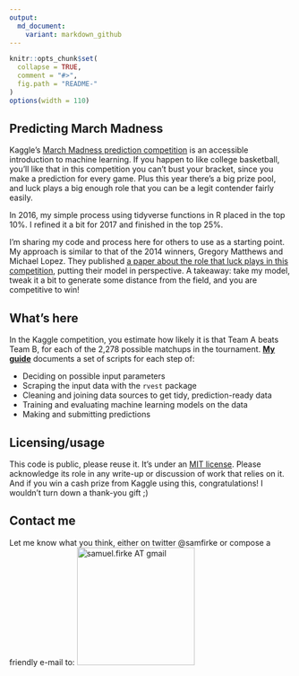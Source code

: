 ```yaml
---
output:
  md_document:
    variant: markdown_github
---
```


<!-- README.md is generated from README.Rmd. Please edit that file -->

```r
knitr::opts_chunk$set(
  collapse = TRUE, 
  comment = "#>",
  fig.path = "README-"  
)
options(width = 110)
```

## Predicting March Madness

Kaggle's [March Madness prediction competition](https://www.kaggle.com/c/mens-machine-learning-competition-2018/) is an accessible introduction to machine learning.  If you happen to like college basketball, you'll like that in this competition you can't bust your bracket, since you make a prediction for every game.  Plus this year there's a big prize pool, and luck plays a big enough role that you can be a legit contender fairly easily.

In 2016, my simple process using tidyverse functions in R placed in the top 10%.  I refined it a bit for 2017 and finished in the top 25%.

I'm sharing my code and process here for others to use as a starting point.  My approach is similar to that of the 2014 winners, Gregory Matthews and Michael Lopez.  They published [a paper about the role that luck plays in this competition](https://arxiv.org/abs/1412.0248), putting their model in perspective.  A takeaway: take  my model, tweak it a bit to generate some distance from the field, and you are competitive to win!

## What's here

In the Kaggle competition, you estimate how likely it is that Team A beats Team B, for each of the 2,278 possible matchups in the tournament.  **[My guide](march_madness_how_to.md)** documents a set of scripts for each step of:

* Deciding on possible input parameters
* Scraping the input data with the `rvest` package
* Cleaning and joining data sources to get tidy, prediction-ready data
* Training and evaluating machine learning models on the data
* Making and submitting predictions


## Licensing/usage

This code is public, please reuse it.  It's under an [MIT license](License.md).  Please acknowledge its role in any write-up or discussion of work that relies on it.  And if you win a cash prize from Kaggle using this, congratulations!  I wouldn't turn down a thank-you gift ;)

## Contact me

Let me know what you think, either on twitter @samfirke or compose a friendly e-mail to: <img src = "http://samfirke.com/wp-content/uploads/2016/07/email_address_whitespace_top.png" alt = "samuel.firke AT gmail" width = "210"/>
